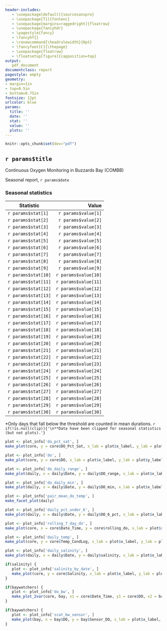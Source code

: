 ```yaml
---
header-includes:
   - \usepackage[default]{sourcesanspro}
   - \usepackage[T1]{fontenc}
   - \usepackage[margins=raggedright]{floatrow} 
   - \usepackage{fancyhdr}
   - \pagestyle{fancy}
   - \fancyhf{}
   - \renewcommand{\headrulewidth}{0pt}
   - \fancyfoot[C]{\thepage}
   - \usepackage{floatrow}
   - \floatsetup[figure]{capposition=top}
output: 
   pdf_document
documentclass: report
pagestyle: empty
geometry: 
- margin=1in
- top=0.5in
- bottom=0.75in
fontsize: 12pt 
urlcolor: blue
params:
  title: ''
  date: ''
  stat: ''
  value: ''
  plots: ''
---
```


```r
knitr::opts_chunk$set(dev="pdf")
```

## `r params$title`

Continuous Oxygen Monitoring in Buzzards Bay (COMBB)

Seasonal report, `r params$date`


### Seasonal statistics

**Statistic** | **Value** |
---|---:
`r params$stat[1]` | `r params$value[1]`
`r params$stat[2]` | `r params$value[2]`
`r params$stat[3]` | `r params$value[3]`
`r params$stat[4]` | `r params$value[4]`
`r params$stat[5]` | `r params$value[5]`
`r params$stat[6]` | `r params$value[6]`
`r params$stat[7]` | `r params$value[7]`
`r params$stat[8]` | `r params$value[8]`
`r params$stat[9]` | `r params$value[9]`
`r params$stat[10]` | `r params$value[10]`
`r params$stat[11]` | `r params$value[11]`
`r params$stat[12]` | `r params$value[12]`
`r params$stat[13]` | `r params$value[13]`
`r params$stat[14]` | `r params$value[14]`
`r params$stat[15]` | `r params$value[15]`
`r params$stat[16]` | `r params$value[16]`
`r params$stat[17]` | `r params$value[17]`
`r params$stat[18]` | `r params$value[18]`
`r params$stat[19]` | `r params$value[19]`
`r params$stat[20]` | `r params$value[20]`
`r params$stat[21]` | `r params$value[21]`
`r params$stat[22]` | `r params$value[22]`
`r params$stat[23]` | `r params$value[23]`
`r params$stat[24]` | `r params$value[24]`
`r params$stat[25]` | `r params$value[25]`
`r params$stat[26]` | `r params$value[26]`
`r params$stat[27]` | `r params$value[27]`
`r params$stat[28]` | `r params$value[28]`
`r params$stat[29]` | `r params$value[29]`
`r params$stat[30]` | `r params$value[30]`

*Only days that fall below the threshold are counted in mean durations.
`r if(!is.null(clip)){'\n**Data have been clipped for seasonal statistics (but not plots).'}`


<!-- do_pct_sat -->
```r
plot <- plot_info['do_pct_sat', ]
make_plot(core, y = core$DO_Pct_Sat, x_lab = plot$x_label, y_lab = plot$y_label)
```

<!-- do -->
```r
plot <- plot_info['do', ]
make_plot(core, y = core$DO, x_lab = plot$x_label, y_lab = plot$y_label, hline = 6, vline = core$Date_Time[core$Deployment %in% 1])
```

<!-- do_daily_range -->
```r
plot <- plot_info['do_daily_range', ]
make_plot(daily, x = daily$Date, y = daily$DO_range, x_lab = plot$x_label, y_lab = plot$y_label, point_size = 1)
```

<!-- do_daily_min -->
```r
plot <- plot_info['do_daily_min', ]
make_plot(daily, x = daily$Date, y = daily$DO_min, x_lab = plot$x_label, y_lab = plot$y_label, point_size = 1)
```


<!-- pair_mean_do_temp -->
```r
plot <- plot_info['pair_mean_do_temp', ]
make_facet_plot(daily)
```

<!-- daily_pct_under_6 -->
```r
plot <- plot_info['daily_pct_under_6', ]
make_plot(daily, x = daily$Date, y = daily$DO_6_pct, x_lab = plot$x_label, y_lab = plot$y_label, point_size = 1)
```

<!-- rolling_7_day_do -->
```r
plot <- plot_info['rolling_7_day_do', ]
make_plot(core, x = core$Date_Time, y = core$rolling_do, x_lab = plot$x_label, y_lab = plot$y_label, point_size = 0, linetype = 1, hline = 6)
```

<!-- daily_temp -->
```r
plot <- plot_info['daily_temp', ]
make_plot(core, y = core$Temp_CondLog, x_lab = plot$x_label, y_lab = plot$y_label)
```

<!-- daily_salinity -->
```r
plot <- plot_info['daily_salinity', ]
make_plot(daily, x = daily$Date, y = daily$salinity, x_lab = plot$x_label, y_lab = plot$y_label, point_size = 1)
```

<!-- salinity_by_date -->
```r
if(salinity) {
   plot <- plot_info['salinity_by_date', ]
   make_plot(core, y = core$Salinity, x_lab = plot$x_label, y_lab = plot$y_label, vline = core$Date_Time[core$Deployment %in% 1])
}
```

<!-- do_bw -->
```r
if(baywatchers) {
   plot <- plot_info['do_bw', ]
   make_plot_2var(core, bay, x1 = core$Date_Time, y1 = core$DO, x2 = bay$Date_Time, y2 = bay$DO, x_lab = plot$x_label, y_lab = plot$y_label)
}
```

<!-- scat_bw_sensor -->
```r
if(baywatchers) {
   plot <- plot_info['scat_bw_sensor', ]
   make_plot(bay, x = bay$DO, y = bay$Sensor_DO, x_lab = plot$x_label, y_lab = plot$y_label, diag = TRUE, point_size = 1)
}
```


